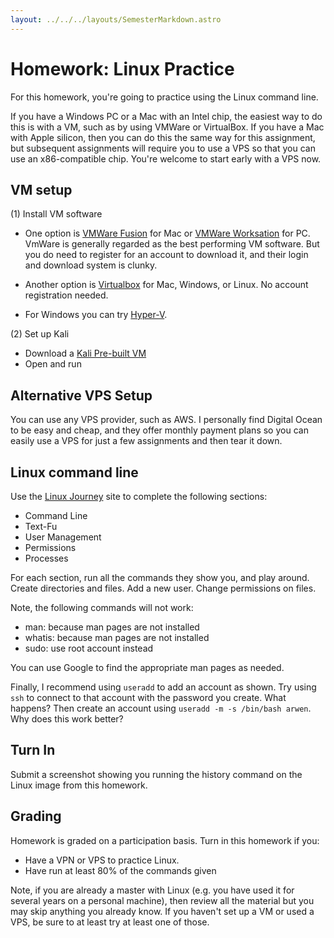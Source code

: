 ```yaml
---
layout: ../../../layouts/SemesterMarkdown.astro
---
```


# Homework: Linux Practice

For this homework, you're going to practice using the Linux command line.

If you have a Windows PC or a Mac with an Intel chip, the easiest way to do this
is with a VM, such as by using VMWare or VirtualBox. If you have a Mac with
Apple silicon, then you can do this the same way for this assignment, but
subsequent assignments will require you to use a VPS so that you can use an
x86-compatible chip. You're welcome to start early with a VPS now.

## VM setup

(1) Install VM software

- One option is
  [VMWare Fusion](https://www.vmware.com/products/desktop-hypervisor/workstation-and-fusion?pubDate=20250617)
  for Mac or
  [VMWare Worksation](https://www.vmware.com/products/desktop-hypervisor/workstation-and-fusion?pubDate=20250617)
  for PC. VmWare is generally regarded as the best performing VM software. But
  you do need to register for an account to download it, and their login and
  download system is clunky.

- Another option is [Virtualbox](https://www.virtualbox.org/wiki/Downloads) for
  Mac, Windows, or Linux. No account registration needed.

- For Windows you can try
  [Hyper-V](https://techcommunity.microsoft.com/blog/educatordeveloperblog/step-by-step-enabling-hyper-v-for-use-on-windows-11/3745905).

(2) Set up Kali

- Download a
  [Kali Pre-built VM](https://www.kali.org/get-kali/#kali-virtual-machines)
- Open and run

## Alternative VPS Setup

You can use any VPS provider, such as AWS. I personally find Digital Ocean to be
easy and cheap, and they offer monthly payment plans so you can easily use a VPS
for just a few assignments and then tear it down.

## Linux command line

Use the [Linux Journey](https://linuxjourney.com/) site to complete the
following sections:

- Command Line
- Text-Fu
- User Management
- Permissions
- Processes

For each section, run all the commands they show you, and play around. Create
directories and files. Add a new user. Change permissions on files.

Note, the following commands will not work:

- man: because man pages are not installed
- whatis: because man pages are not installed
- sudo: use root account instead

You can use Google to find the appropriate man pages as needed.

Finally, I recommend using `useradd` to add an account as shown. Try using `ssh`
to connect to that account with the password you create. What happens? Then
create an account using `useradd -m -s /bin/bash arwen`. Why does this work
better?

## Turn In

Submit a screenshot showing you running the history command on the Linux image from this homework.

## Grading

Homework is graded on a participation basis. Turn in this homework if you:

- Have a VPN or VPS to practice Linux.
- Have run at least 80% of the commands given

Note, if you are already a master with Linux (e.g. you have used it for several
years on a personal machine), then review all the material but you may skip
anything you already know. If you haven't set up a VM or used a VPS, be sure to at least try at least one of those.
